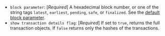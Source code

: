 - `block parameter`: [_Required_] A hexadecimal block number, or one of the string tags `latest`, `earliest`, `pending`, `safe`, or `finalized`. See the [default block parameter](https://ethereum.org/en/developers/docs/apis/json-rpc/#default-block).
- `show transaction details flag`: [_Required_] If set to `true`, returns the full transaction objects. If `false` returns only the hashes of the transactions.

